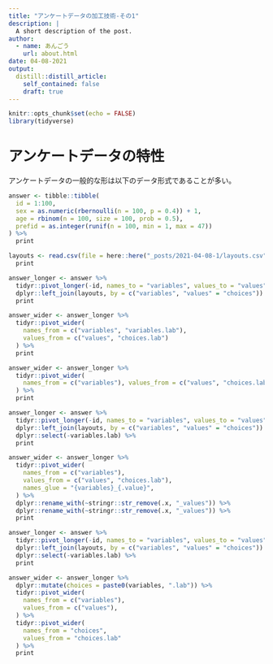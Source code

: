 ```yaml
---
title: "アンケートデータの加工技術-その1"
description: |
  A short description of the post.
author:
  - name: あんごう
    url: about.html
date: 04-08-2021
output:
  distill::distill_article:
    self_contained: false
    draft: true
---
```


```r
knitr::opts_chunk$set(echo = FALSE)
library(tidyverse)
```

# アンケートデータの特性

アンケートデータの一般的な形は以下のデータ形式であることが多い。

```r
answer <- tibble::tibble(
  id = 1:100,
  sex = as.numeric(rbernoulli(n = 100, p = 0.4)) + 1,
  age = rbinom(n = 100, size = 100, prob = 0.5),
  prefid = as.integer(runif(n = 100, min = 1, max = 47))
) %>% 
  print
```

```r
layouts <- read.csv(file = here::here("_posts/2021-04-08-1/layouts.csv")) %>% 
  print
```

```r
answer_longer <- answer %>% 
  tidyr::pivot_longer(-id, names_to = "variables", values_to = "values") %>% 
  dplyr::left_join(layouts, by = c("variables", "values" = "choices")) %>% 
  print
```

```r
answer_wider <- answer_longer %>% 
  tidyr::pivot_wider(
    names_from = c("variables", "variables.lab"),
    values_from = c("values", "choices.lab")
  ) %>% 
  print
```

```r
answer_wider <- answer_longer %>% 
  tidyr::pivot_wider(
    names_from = c("variables"), values_from = c("values", "choices.lab")
  ) %>% 
  print
```

```r
answer_longer <- answer %>% 
  tidyr::pivot_longer(-id, names_to = "variables", values_to = "values") %>% 
  dplyr::left_join(layouts, by = c("variables", "values" = "choices")) %>% 
  dplyr::select(-variables.lab) %>% 
  print

answer_wider <- answer_longer %>% 
  tidyr::pivot_wider(
    names_from = c("variables"),
    values_from = c("values", "choices.lab"),
    names_glue = "{variables}_{.value}",
  ) %>% 
  dplyr::rename_with(~stringr::str_remove(.x, "_values")) %>% 
  dplyr::rename_with(~stringr::str_remove(.x, "_values")) %>% 
  print
```

```r
answer_longer <- answer %>% 
  tidyr::pivot_longer(-id, names_to = "variables", values_to = "values") %>% 
  dplyr::left_join(layouts, by = c("variables", "values" = "choices")) %>% 
  dplyr::select(-variables.lab) %>% 
  print

answer_wider <- answer_longer %>% 
  dplyr::mutate(choices = paste0(variables, ".lab")) %>%
  tidyr::pivot_wider(
    names_from = c("variables"),
    values_from = c("values"),
  ) %>% 
  tidyr::pivot_wider(
    names_from = "choices",
    values_from = "choices.lab"
  ) %>% 
  print
```

